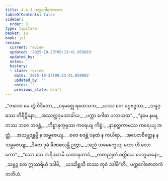 ```yaml
---
title: 4.4.3 ပက္ကဂေါဓဇာတက
tableOfContents: false
sidebar:
  order: 3
type: tipitaka
basket: su
book: ja1
review:
  current: review
  updated: '2025-10-23T09:13:41.059083'
  updated_by: ''
  notes: ''
  history:
  - state: review
    date: '2025-10-23T09:13:41.059083'
    updated_by: ''
    notes: ''
    previous_state: draft
---
```



<ReviewStatus review={frontmatter.review} showDetails={true} />

<HypothesisAnnotation frontmatter={frontmatter} />

<DynamicBreadcrumb />

<Division number="129" book="ja1" e="ch" v="22" p="110">

<Paragraph number="1049" type="verses" book="ja1">
_“တဒေဝ မေ တွံ ဝိဒိတော,_  
_ဝနမဇ္ဈေ ရထေသဘ;_  
_ယဿ တေ ခဂ္ဂဗဒ္ဓဿ,_  
_သန္နဒ္ဓဿ တိရီဋိနော;_  
_အဿတ္ထဒုမသာခါယ,_  
_ပက္ကာ ဂေါဓာ ပလာယထ”._  

</Paragraph>

</Division>
<Division number="130" book="ja1" e="ch" v="22" p="110">

<Paragraph number="1050" type="verses" book="ja1">
_“နမေ နမန္တဿ ဘဇေ ဘဇန္တံ,_  
_ကိစ္စာနုကုဗ္ဗဿ ကရေယျ ကိစ္စံ;_  
_နာနတ္ထကာမဿ ကရေယျ အတ္ထံ,_  
_အသမ္ဘဇန္တမ္ပိ န သမ္ဘဇေယျ._  

</Paragraph>

</Division>
<Division number="131" book="ja1" e="ch" v="22" p="110">

<Paragraph number="1051" type="verses" book="ja1">
_စဇေ စဇန္တံ ဝနထံ န ကယိရာ,_  
_အပေတစိတ္တေန န သမ္ဘဇေယျ;_  
_ဒိဇော ဒုမံ ခီဏဖလန္တိ ဉတွာ,_  
_အညံ သမေက္ခေယျ မဟာ ဟိ လောကော”._  

</Paragraph>

</Division>
<Division number="132" book="ja1" e="ch" v="22" p="110">

<Paragraph number="1052" type="verses" book="ja1">
_“သော တေ ကရိဿာမိ ယထာနုဘာဝံ,_  
_ကတညုတံ ခတ္တိယေ ပေက္ခမာနော;_  
_သဗ္ဗဉ္စ တေ ဣဿရိယံ ဒဒါမိ,_  
_ယဿိစ္ဆသီ တဿ တုဝံ ဒဒါမီ”တိ._  


</Paragraph>
</Division>

<Paragraph number="1053" type="center" book="ja1">
ပက္ကဂေါဓဇာတကံ တတိယံ.
</Paragraph>